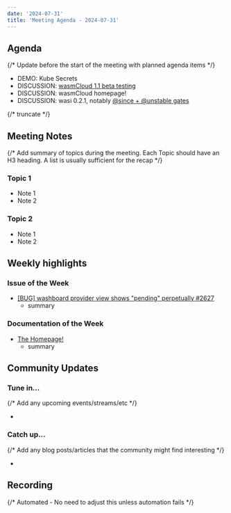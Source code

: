 ```yaml
---
date: '2024-07-31'
title: 'Meeting Agenda - 2024-07-31'
---
```


## Agenda

{/* Update before the start of the meeting with planned agenda items */}

- DEMO: Kube Secrets
- DISCUSSION: [wasmCloud 1.1 beta testing](https://github.com/wasmCloud/wasmCloud/pull/2615)
- DISCUSSION: wasmCloud homepage!
- DISCUSSION: wasi 0.2.1, notably [@since + @unstable gates](https://github.com/WebAssembly/component-model/blob/main/design/mvp/WIT.md#feature-gates)

{/* truncate */}

## Meeting Notes

{/* Add summary of topics during the meeting. Each Topic should have an H3 heading. A list is usually sufficient for the recap */}

### Topic 1

- Note 1
- Note 2

### Topic 2

- Note 1
- Note 2

## Weekly highlights

### Issue of the Week

- [[BUG] washboard provider view shows "pending" perpetually #2627](https://github.com/wasmCloud/wasmCloud/issues/2627)
  - summary

### Documentation of the Week

- [The Homepage!](https://wasmcloud.com/)
  - summary

## Community Updates

### Tune in…

{/* Add any upcoming events/streams/etc */}

-

### Catch up…

{/* Add any blog posts/articles that the community might find interesting */}

-

## Recording

{/* Automated - No need to adjust this unless automation fails */}

<YouTube url="https://www.youtube.com/watch?v=Qf-nAGalEBk" />
